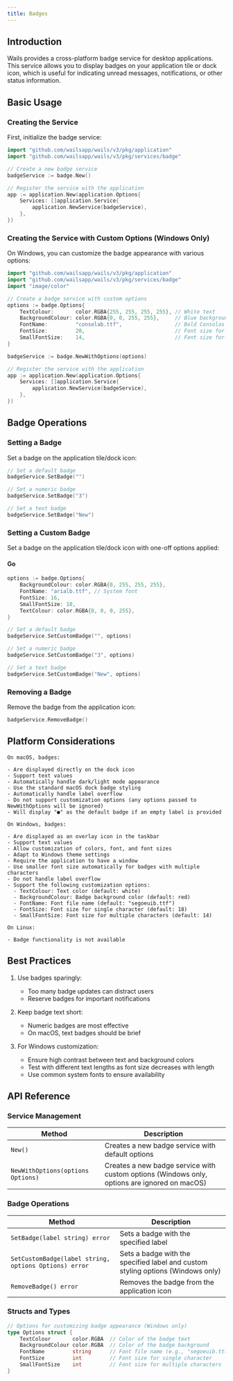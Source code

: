 ```yaml
---
title: Badges
---
```



## Introduction

Wails provides a cross-platform badge service for desktop applications. This service allows you to display badges on your application tile or dock icon, which is useful for indicating unread messages, notifications, or other status information.

## Basic Usage

### Creating the Service

First, initialize the badge service:

```go
import "github.com/wailsapp/wails/v3/pkg/application"
import "github.com/wailsapp/wails/v3/pkg/services/badge"

// Create a new badge service
badgeService := badge.New()

// Register the service with the application
app := application.New(application.Options{
    Services: []application.Service{
        application.NewService(badgeService),
    },
})
```

### Creating the Service with Custom Options (Windows Only)

On Windows, you can customize the badge appearance with various options:

```go
import "github.com/wailsapp/wails/v3/pkg/application"
import "github.com/wailsapp/wails/v3/pkg/services/badge"
import "image/color"

// Create a badge service with custom options
options := badge.Options{
    TextColour:       color.RGBA{255, 255, 255, 255}, // White text
    BackgroundColour: color.RGBA{0, 0, 255, 255},     // Blue background
    FontName:         "consolab.ttf",                 // Bold Consolas font
    FontSize:         20,                             // Font size for single character
    SmallFontSize:    14,                             // Font size for multiple characters
}

badgeService := badge.NewWithOptions(options)

// Register the service with the application
app := application.New(application.Options{
    Services: []application.Service{
        application.NewService(badgeService),
    },
})
```

## Badge Operations

### Setting a Badge

Set a badge on the application tile/dock icon:

```go
// Set a default badge
badgeService.SetBadge("")

// Set a numeric badge
badgeService.SetBadge("3")

// Set a text badge
badgeService.SetBadge("New")
```

### Setting a Custom Badge

Set a badge on the application tile/dock icon with one-off options applied:

#### Go
```go
options := badge.Options{
    BackgroundColour: color.RGBA{0, 255, 255, 255},
    FontName: "arialb.ttf", // System font
    FontSize: 16,
    SmallFontSize: 10,
    TextColour: color.RGBA{0, 0, 0, 255},
}

// Set a default badge
badgeService.SetCustomBadge("", options)

// Set a numeric badge
badgeService.SetCustomBadge("3", options)

// Set a text badge
badgeService.SetCustomBadge("New", options)
```

### Removing a Badge

Remove the badge from the application icon:

```go
badgeService.RemoveBadge()
```

## Platform Considerations

<Tabs>
  <TabItem label="macOS" icon="fa-brands:apple">
    
    On macOS, badges:
    
    - Are displayed directly on the dock icon
    - Support text values
    - Automatically handle dark/light mode appearance
    - Use the standard macOS dock badge styling
    - Automatically handle label overflow
    - Do not support customization options (any options passed to NewWithOptions will be ignored)
    - Will display "●" as the default badge if an empty label is provided
    
  </TabItem>
  
  <TabItem label="Windows" icon="fa-brands:windows">
    
    On Windows, badges:
    
    - Are displayed as an overlay icon in the taskbar
    - Support text values
    - Allow customization of colors, font, and font sizes
    - Adapt to Windows theme settings
    - Require the application to have a window
    - Use smaller font size automatically for badges with multiple characters
    - Do not handle label overflow
    - Support the following customization options:
      - TextColour: Text color (default: white)
      - BackgroundColour: Badge background color (default: red)
      - FontName: Font file name (default: "segoeuib.ttf")
      - FontSize: Font size for single character (default: 18)
      - SmallFontSize: Font size for multiple characters (default: 14)
    
  </TabItem>
  
  <TabItem label="Linux" icon="fa-brands:linux">
    
    On Linux:
    
    - Badge functionality is not available
    
  </TabItem>
</Tabs>

## Best Practices

1. Use badges sparingly:
   - Too many badge updates can distract users
   - Reserve badges for important notifications

2. Keep badge text short:
   - Numeric badges are most effective
   - On macOS, text badges should be brief

3. For Windows customization:
   - Ensure high contrast between text and background colors
   - Test with different text lengths as font size decreases with length
   - Use common system fonts to ensure availability

## API Reference

### Service Management
| Method                                     | Description                                           |
|--------------------------------------------|-------------------------------------------------------|
| `New()`                                    | Creates a new badge service with default options      |
| `NewWithOptions(options Options)`          | Creates a new badge service with custom options (Windows only, options are ignored on macOS) |

### Badge Operations
| Method                                       | Description                                                |
|----------------------------------------------|------------------------------------------------------------|
| `SetBadge(label string) error`               | Sets a badge with the specified label                      |
| `SetCustomBadge(label string, options Options) error` | Sets a badge with the specified label and custom styling options (Windows only) |
| `RemoveBadge() error`                        | Removes the badge from the application icon                |
### Structs and Types

```go
// Options for customizing badge appearance (Windows only)
type Options struct {
    TextColour       color.RGBA  // Color of the badge text
    BackgroundColour color.RGBA  // Color of the badge background
    FontName         string      // Font file name (e.g., "segoeuib.ttf")
    FontSize         int         // Font size for single character
    SmallFontSize    int         // Font size for multiple characters
}
```
